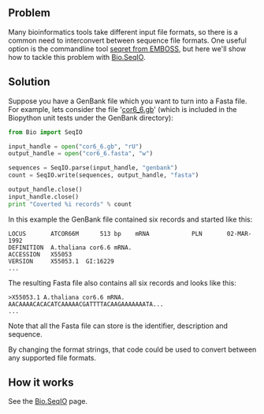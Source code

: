 == Problem ==

Many bioinformatics tools take different input file formats, so there is a common need to interconvert between sequence file formats.  One useful option is the commandline tool [http://emboss.sourceforge.net/apps/cvs/emboss/apps/seqret.html seqret from EMBOSS], but here we'll show how to tackle this problem with [[SeqIO|Bio.SeqIO]].

== Solution ==

Suppose you have a GenBank file which you want to turn into a Fasta file.  For example, lets consider the file '[http://biopython.open-bio.org/SRC/biopython/Tests/GenBank/cor6_6.gb cor6_6.gb]' (which is included in the Biopython unit tests under the GenBank directory):

<source lang=python>
from Bio import SeqIO

input_handle = open("cor6_6.gb", "rU")
output_handle = open("cor6_6.fasta", "w")

sequences = SeqIO.parse(input_handle, "genbank")
count = SeqIO.write(sequences, output_handle, "fasta")

output_handle.close()
input_handle.close()
print "Coverted %i records" % count
</source>

In this example the GenBank file contained six records and started like this:

 LOCUS       ATCOR66M      513 bp    mRNA            PLN       02-MAR-1992
 DEFINITION  A.thaliana cor6.6 mRNA.
 ACCESSION   X55053
 VERSION     X55053.1  GI:16229
 ...

The resulting Fasta file also contains all six records and looks like this:

 >X55053.1 A.thaliana cor6.6 mRNA.
 AACAAAACACACATCAAAAACGATTTTACAAGAAAAAAATA...
 ...

Note that all the Fasta file can store is the identifier, description and sequence.

By changing the format strings, that code could be used to convert between any supported file formats.

== How it works==

See the [[SeqIO|Bio.SeqIO]] page.
